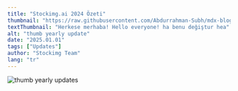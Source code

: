 ```yaml
---
title: "Stockimg.ai 2024 Özeti"
thumbnail: "https://raw.githubusercontent.com/Abdurrahman-Subh/mdx-blog/main/images/sai-comm-upd-oct-tr.png"
textThumbnail: "Herkese merhaba! Hello everyone! ha benu değiştur hea"
alt: "thumb yearly update"
date: "2025.01.01"
tags: ["Updates"]
author: "Stockimg Team"
lang: "tr"
---
```


![thumb yearly updates](https://raw.githubusercontent.com/Abdurrahman-Subh/mdx-blog/main/images/sai-comm-upd-nov-eng.png)
